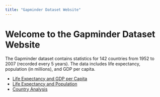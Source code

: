 ```yaml
---
title: "Gapminder Dataset Website"
---
```


# Welcome to the Gapminder Dataset Website

The Gapminder dataset contains statistics for 142 countries from 1952 to 2007 (recorded every 5 years). The data includes life expectancy, population (in millions), and GDP per capita.

-   [Life Expectancy and GDP per Capita](life-gdp.qmd) <!-- Link to the page analyzing life expectancy and GDP per capita -->
-   [Life Expectancy and Population](life-population.qmd) <!-- Link to the page analyzing life expectancy and population -->
-   [Country Analysis](country.qmd) <!-- Link to the page analyzing changes in a specific country's data over time -->
